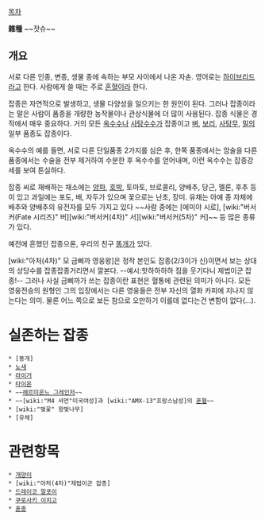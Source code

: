 [[목차]]

'''雜種'''
~~잣슈~~
== 개요 ==
서로 다른 인종, 변종, 생물 종에 속하는 부모 사이에서 나온 자손. 영어로는 [[하이브리드]]라고 한다. 사람에게 쓸 때는 주로 [[혼혈]]이라 한다. 

잡종은 자연적으로 발생하고, 생물 다양성을 일으키는 한 원인이 된다. 그러나 잡종이라는 말은 사람이 품종을 개량한 농작물이나 관상식물에 더 많이 사용된다. 잡종 식물은 경작에서 매우 중요하다. 거의 모든 [[옥수수]]나 [[사탕수수]]가 잡종이고 [[벼]], [[보리]], [[사탕무]], [[밀]]의 일부 품종도 잡종이다. 

옥수수의 예를 들면, 서로 다른 단일품종 2가지를 심은 후, 한쪽 품종에서는 암술을 다른 품종에서는 수술을 전부 제거하여 수분한 후 옥수수를 얻어내며, 이런 옥수수는 잡종강세를 보여 튼실하다.

잡종 씨로 재배하는 채소에는 [[양파]], [[호박]], 토마토, 브로콜리, 양배추, 당근, 멜론, 후추 등이 있고 과일에는 포도, 배, 자두가 있으며 꽃으로는 난초, 장미. 유채는 아얘 종 자체에 배추와 양배추의 유전자를 모두 가지고 있다 ~~사람 중에는 [에미야 시로], [wiki:"버서커(Fate 시리즈)" 버][wiki:"버서커(4차)" 서][wiki:"버서커(5차)" 커]~~ 등 많은 종류가 있다.

예전에 흔했던 잡종으론, 우리의 친구 [[똥개]]가 있다.

[wiki:"아처(4차)" 모 금삐까 영웅왕]은 정작 본인도 잡종(2/3이가 신)이면서 보는 상대의 상당수를 잡종잡종거리면서 깔본다. --예시:핫하하하하 짐을 웃기다니 제법이군 잡종!--
그러나 사실 금삐까가 쓰는 잡종이란 표현은 혈통에 관련된 의미가 아니다. 모든 영웅전승의 원형인 그의 입장에서는 다른 영웅들은 전부 자신의 열화 카피에 지나지 않는다는 의미. 물론 어느 쪽으로 보든 참으로 오만하기 이를데 없다는건 변함이 없다(...).
= 실존하는 잡종 =
 * [똥개]
 * [[노새]]
 * [[라이거]]
 * [[타이온]]
 * ~~[[헤르미온느 그레인저]]~~
 * ~~[wiki:"M4 셔먼"미국여성]과 [wiki:"AMX-13"프랑스남성]의 [http://gall.dcinside.com/list.php?id=arm&no=119960&page=1&bbs= 혼혈]~~
 * [wiki:"벚꽃" 왕벚나무]
 * [유채]

= 관련항목 =
 * [[개양이]]
 * [wiki:"아처(4차)"제법이군 잡종]
 * [[드레이코 말포이]]
 * [[쿠로사키 이치고]]
 * [[혼종]]
